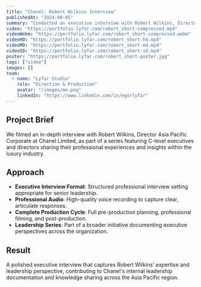 ```yaml
---
title: "Chanel: Robert Wilkins Interview"
publishedAt: "2024-08-05"
summary: "Conducted an executive interview with Robert Wilkins, Director Asia Pacific Corporate at Chanel Limited, as part of a C-level leadership series."
video: "https://portfolio.lyfar.com/robert_short-compressed.mp4"
videoWebm: "https://portfolio.lyfar.com/robert_short-compressed.webm"
videoHD: "https://portfolio.lyfar.com/robert_short-hd.mp4"
videoMD: "https://portfolio.lyfar.com/robert_short-md.mp4"
videoSD: "https://portfolio.lyfar.com/robert_short-sd.mp4"
poster: "https://portfolio.lyfar.com/robert_short-poster.jpg"
tags: ["video"]
images: []
team:
  - name: "Lyfar Studio"
    role: "Direction & Production"
    avatar: "/images/me.png"
    linkedIn: "https://www.linkedin.com/in/egorlyfar"
---
```


## Project Brief

We filmed an in-depth interview with Robert Wilkins, Director Asia Pacific Corporate at Chanel Limited, as part of a series featuring C-level executives and directors sharing their professional experiences and insights within the luxury industry.

## Approach

- **Executive Interview Format**: Structured professional interview setting appropriate for senior leadership.
- **Professional Audio**: High-quality voice recording to capture clear, articulate responses.
- **Complete Production Cycle**: Full pre-production planning, professional filming, and post-production.
- **Leadership Series**: Part of a broader initiative documenting executive perspectives across the organization.

## Result

A polished executive interview that captures Robert Wilkins' expertise and leadership perspective, contributing to Chanel's internal leadership documentation and knowledge sharing across the Asia Pacific region. 